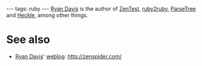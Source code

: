 ---
tags: ruby
---
[[Ryan Davis]] is the author of [[ZenTest]], [[ruby2ruby]], [[ParseTree]] and [[Heckle]], among other things.

= See also =

* [[Ryan Davis]]' [[weblog]]: http://zenspider.com/

